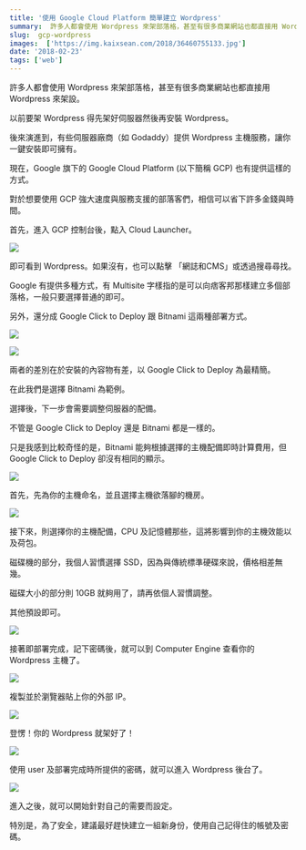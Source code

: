 ```yaml
---
title: '使用 Google Cloud Platform 簡單建立 Wordpress'
summary:  許多人都會使用 Wordpress 來架部落格，甚至有很多商業網站也都直接用 Wordpress 來架設。現在，Google 旗下的 Google Cloud Platform (以下簡稱 GCP) 也有提供這樣的方式。
slug:  gcp-wordpress
images:  ['https://img.kaixsean.com/2018/36460755133.jpg']
date: '2018-02-23'
tags: ['web']
---
```

許多人都會使用 Wordpress 來架部落格，甚至有很多商業網站也都直接用 Wordpress 來架設。

以前要架 Wordpress 得先架好伺服器然後再安裝 Wordpress。

後來演進到，有些伺服器廠商（如 Godaddy）提供 Wordpress 主機服務，讓你一鍵安裝即可擁有。

現在，Google 旗下的 Google Cloud Platform (以下簡稱 GCP) 也有提供這樣的方式。

對於想要使用 GCP 強大速度與服務支援的部落客們，相信可以省下許多金錢與時間。

首先，進入 GCP 控制台後，點入 Cloud Launcher。

![](https://img.kaixsean.com/2018/36460755133.jpg)

即可看到 Wordpress。如果沒有，也可以點擊 「網誌和CMS」或透過搜尋尋找。

Google 有提供多種方式，有 Multisite 字樣指的是可以向痞客邦那樣建立多個部落格，一般只要選擇普通的即可。

另外，還分成 Google Click to Deploy 跟 Bitnami 這兩種部署方式。

![](https://img.kaixsean.com/2018/37084797086.png)

![](https://img.kaixsean.com/2018/37103014942.png)

兩者的差別在於安裝的內容物有差，以 Google Click to Deploy 為最精簡。

在此我們是選擇 Bitnami 為範例。

選擇後，下一步會需要調整伺服器的配備。

不管是 Google Click to Deploy 還是 Bitnami 都是一樣的。

只是我感到比較奇怪的是，Bitnami 能夠根據選擇的主機配備即時計算費用，但 Google Click to Deploy 卻沒有相同的顯示。

![](https://img.kaixsean.com/2018/37084796986.png)

首先，先為你的主機命名，並且選擇主機欲落腳的機房。

![](https://img.kaixsean.com/2018/37103014802.png)

接下來，則選擇你的主機配備，CPU 及記憶體那些，這將影響到你的主機效能以及荷包。

磁碟機的部分，我個人習慣選擇 SSD，因為與傳統標準硬碟來說，價格相差無幾。

磁碟大小的部分則 10GB 就夠用了，請再依個人習慣調整。

其他預設即可。

![](https://img.kaixsean.com/2018/37103014732.jpg)

接著即部署完成，記下密碼後，就可以到 Computer Engine 查看你的 Wordpress 主機了。

![](https://img.kaixsean.com/2018/36460754983.jpg)

複製並於瀏覽器貼上你的外部 IP。

![](https://img.kaixsean.com/2018/37103014562.png)

登愣！你的 Wordpress 就架好了！

![](https://img.kaixsean.com/2018/37084796786.png)

使用 user 及部署完成時所提供的密碼，就可以進入 Wordpress 後台了。

![](https://img.kaixsean.com/2018/37103014102.png)

進入之後，就可以開始針對自己的需要而設定。

特別是，為了安全，建議最好趕快建立一組新身份，使用自己記得住的帳號及密碼。
